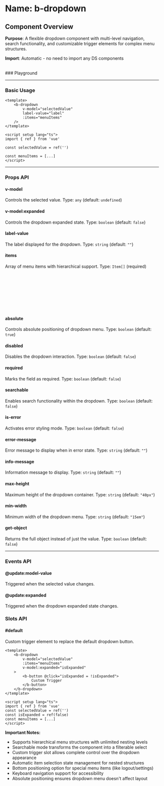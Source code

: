 
<Meta of={BDropdown} />

# Name: b-dropdown
## Component Overview

**Purpose**: A flexible dropdown component with multi-level navigation, search functionality, and customizable trigger elements for complex menu structures.

**Import**: Automatic - no need to import any DS components

<br />
### Playground

<Canvas of={BDropdown.Primary} />
<Controls />

---

### Basic Usage

```vue
<template>
    <b-dropdown 
        v-model="selectedValue"
        label-value="label"
        :items="menuItems"
    />
</template>

<script setup lang="ts">
import { ref } from 'vue'

const selectedValue = ref('')

const menuItems = [...]
</script>
```

<Canvas sourceState="none" of={BDropdown.Primary} />

---

### Props API

#### v-model
Controls the selected value. Type: `any` (default: `undefined`)

#### v-model:expanded
Controls the dropdown expanded state. Type: `boolean` (default: `false`)

#### label-value
The label displayed for the dropdown. Type: `string` (default: `""`)

#### items
Array of menu items with hierarchical support. Type: `Item[]` (required)

```typescript
type Item = {
  label: string;        // Display text for menu item
  value: string;        // Unique identifier/value for selection
  icon?: string;        // Material icon name for the item
  disabled?: boolean;   // Disable interaction for this item
  bottom?: boolean;     // Position item at bottom of menu (for special items)
  items?: Item[];       // Nested sub-menu items for hierarchical structure
}
```

#### absolute
Controls absolute positioning of dropdown menu. Type: `boolean` (default: `true`)

<Canvas sourceState="none" of={BDropdown.Absolute} />

#### disabled
Disables the dropdown interaction. Type: `boolean` (default: `false`)

<Canvas sourceState="none" of={BDropdown.Disabled} />

#### required
Marks the field as required. Type: `boolean` (default: `false`)

<Canvas sourceState="none" of={BDropdown.Required} />

#### searchable
Enables search functionality within the dropdown. Type: `boolean` (default: `false`)

<Canvas sourceState="none" of={BDropdown.Searchable} />

#### is-error
Activates error styling mode. Type: `boolean` (default: `false`)

<Canvas sourceState="none" of={BDropdown.IsError} />

#### error-message
Error message to display when in error state. Type: `string` (default: `""`)

#### info-message
Information message to display. Type: `string` (default: `""`)

<Canvas sourceState="none" of={BDropdown.InfoMessage} />

#### max-height
Maximum height of the dropdown container. Type: `string` (default: `"40px"`)

#### min-width
Minimum width of the dropdown menu. Type: `string` (default: `"15em"`)

#### get-object
Returns the full object instead of just the value. Type: `boolean` (default: `false`)

---

### Events API

#### @update:model-value
Triggered when the selected value changes.

#### @update:expanded
Triggered when the dropdown expanded state changes.

### Slots API

#### #default
Custom trigger element to replace the default dropdown button.

```vue
<template>
    <b-dropdown 
        v-model="selectedValue"
        :items="menuItems"
        v-model:expanded="isExpanded"
    >
        <b-button @click="isExpanded = !isExpanded">
            Custom Trigger
        </b-button>
    </b-dropdown>
</template>

<script setup lang="ts">
import { ref } from 'vue'
const selectedValue = ref('')
const isExpanded = ref(false)
const menuItems = [...]
</script>
```

<Canvas sourceState="none" of={BDropdown.Default} />

**Important Notes:**
- Supports hierarchical menu structures with unlimited nesting levels
- Searchable mode transforms the component into a filterable select
- Custom trigger slot allows complete control over the dropdown appearance
- Automatic item selection state management for nested structures
- Bottom positioning option for special menu items (like logout/settings)
- Keyboard navigation support for accessibility
- Absolute positioning ensures dropdown menu doesn't affect layout